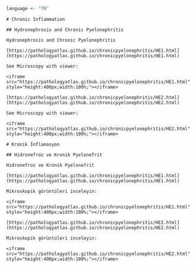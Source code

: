```r
language <- "TR"
```

```asis

# Chronic Inflammation

## Hydronephrosis and Chronic Pyelonephritis

Hydronephrosis and Chronic Pyelonephritis

[https://pathologyatlas.github.io/chronicpyelonephritis/HE1.html](https://pathologyatlas.github.io/chronicpyelonephritis/HE1.html)

See Microscopy with viewer: 

<iframe src="https://pathologyatlas.github.io/chronicpyelonephritis/HE1.html" style="height:400px;width:100%;"></iframe>

[https://pathologyatlas.github.io/chronicpyelonephritis/HE2.html](https://pathologyatlas.github.io/chronicpyelonephritis/HE2.html)

See Microscopy with viewer: 

<iframe src="https://pathologyatlas.github.io/chronicpyelonephritis/HE2.html" style="height:400px;width:100%;"></iframe>

```



```asis
# Kronik İnflamasyon

## Hidronefroz ve Kronik Pyelonefrit

Hidronefroz ve Kronik Pyelonefrit

[https://pathologyatlas.github.io/chronicpyelonephritis/HE1.html](https://pathologyatlas.github.io/chronicpyelonephritis/HE1.html)

Mikroskopik görüntüleri inceleyin:

<iframe src="https://pathologyatlas.github.io/chronicpyelonephritis/HE1.html" style="height:400px;width:100%;"></iframe>

[https://pathologyatlas.github.io/chronicpyelonephritis/HE2.html](https://pathologyatlas.github.io/chronicpyelonephritis/HE2.html)

Mikroskopik görüntüleri inceleyin:

<iframe src="https://pathologyatlas.github.io/chronicpyelonephritis/HE2.html" style="height:400px;width:100%;"></iframe>

```
